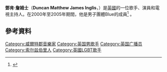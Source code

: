 {{Infobox musical artist
|name           = Duncan James
|image           = Duncan James 2011 cropped.jpg
|caption         = 
|image_size      = 200px
|background      = solo_singer
|birth_name      = Duncan Matthew James Inglis
|birth_date      = {{birth date and age|df=yes|1978|4|7}}<ref Name="MTV">[http://www.mtv.co.uk/artists/duncan-james Duncan James profile at MTV] {{webarchive|url=https://web.archive.org/web/20130328164143/http://www.mtv.co.uk/artists/duncan-james |date=2013-03-28 }}</ref>
|origin          = 英格蘭威爾特郡[[Salisbury|Salisbury]]
|genre           = [[流行搖滾|流行搖滾]]，[[Contemporary_R&B|R&B]]
|occupation      = 歌手，詞曲作家
|children      = 1
|years_active    = 2000–現在
|label           = [[Innocent_Records|Innocent]] (2000–07)
|associated_acts = [[Blue_(English_band)|Blue]], [[Antony_Costa|Antony Costa]], [[Lee_Ryan|Lee Ryan]], [[Simon_Webbe|Simon Webbe]]
|website         = {{URL|officialduncanjames.co.uk}}
}}
'''鄧肯·詹姆士'''（'''Duncan Matthew James Inglis'''，{{bd|1978年|4月7日}}）是[[英國|英國]]的一位歌手、演員和電視主持人。在2000年至2005年期間，他是男子團體Blue的成員<ref>{{cite news|author=Lucy Siegle|url=http://observer.guardian.co.uk/magazine/story/0,,1715375,00.html|title=What would you save if your house was burning down?|publisher=Observer.guardian.co.uk|date=26 February 2006|accessdate=12 November 2012|location=London|archive-date=2007-12-23|archive-url=https://web.archive.org/web/20071223234203/http://observer.guardian.co.uk/magazine/story/0,,1715375,00.html|dead-url=no}}</ref> 。
==參考資料==
{{reflist}}

{{DEFAULTSORT:James, Duncan}}
[[Category:威爾特郡音樂家|Category:威爾特郡音樂家]]
[[Category:英国男歌手|Category:英国男歌手]]
[[Category:英国广播员|Category:英国广播员]]
[[Category:索尔兹伯里人|Category:索尔兹伯里人]]
[[Category:英國LGBT歌手|Category:英國LGBT歌手]]